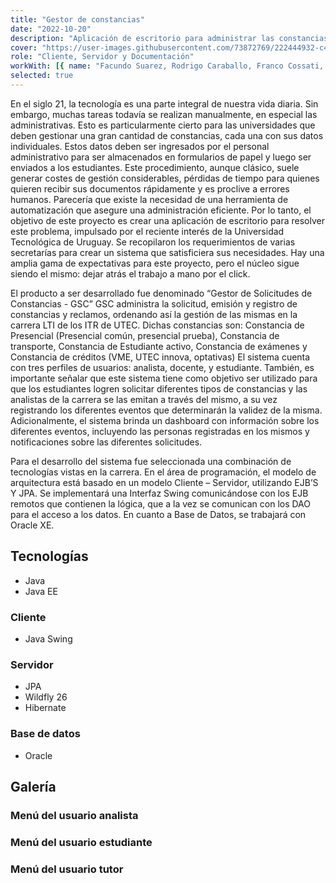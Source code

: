 ```yaml
---
title: "Gestor de constancias"
date: "2022-10-20"
description: "Aplicación de escritorio para administrar las constancias de una universidad. Permite también el control de alumnos, eventos, y la asistencia a los mismos."
cover: "https://user-images.githubusercontent.com/73872769/222444932-c4407bf1-cc84-4299-8d6a-6ab067c40ad5.png"
role: "Cliente, Servidor y Documentación"
workWith: [{ name: "Facundo Suarez, Rodrigo Caraballo, Franco Cossati, Daniel Dos Santos" }]
selected: true
---
```


En el siglo 21, la tecnología es una parte integral de nuestra vida diaria. Sin embargo, muchas tareas todavía se realizan manualmente, en especial las administrativas. Esto es particularmente cierto para las universidades que deben gestionar una gran cantidad de constancias, cada una con sus datos individuales. Estos datos deben ser ingresados ​​por el personal administrativo para ser almacenados en formularios de papel y luego ser enviados a los estudiantes. Este procedimiento, aunque clásico, suele generar costes de gestión considerables, pérdidas de tiempo para quienes quieren recibir sus documentos rápidamente y es proclive a errores humanos. Parecería que existe la necesidad de una herramienta de automatización que asegure una administración eficiente. Por lo tanto, el objetivo de este proyecto es crear una aplicación de escritorio para resolver este problema, impulsado por el reciente interés de la Universidad Tecnológica de Uruguay. Se recopilaron los requerimientos de varias secretarías para crear un sistema que satisficiera sus necesidades. Hay una amplia gama de expectativas para este proyecto, pero el núcleo sigue siendo el mismo: dejar atrás el trabajo a mano por el click.

El producto a ser desarrollado fue denominado “Gestor de Solicitudes de Constancias - GSC” 
GSC administra la solicitud, emisión y registro de constancias y reclamos, ordenando así la gestión de las mismas en la carrera LTI de los ITR de UTEC. Dichas constancias son: Constancia de Presencial (Presencial común, presencial prueba), Constancia de transporte, Constancia de Estudiante activo, Constancia de exámenes y Constancia de créditos (VME, UTEC innova, optativas)
El sistema cuenta con tres perfiles de usuarios: analista, docente, y estudiante. También, es importante señalar que este sistema tiene como objetivo ser utilizado para que los estudiantes logren solicitar diferentes tipos de constancias y las analistas de la carrera se las emitan a través del mismo, a su vez registrando los diferentes eventos que determinarán la validez de la misma.
Adicionalmente, el sistema brinda un dashboard con información sobre los diferentes eventos, incluyendo las personas registradas en los mismos y notificaciones sobre las diferentes solicitudes. 

Para el desarrollo del sistema fue seleccionada una combinación de tecnologías vistas en la carrera. En el área de programación, el modelo de arquitectura está basado en un modelo Cliente – Servidor, utilizando EJB’S Y JPA. Se implementará una Interfaz Swing comunicándose con los EJB remotos que contienen la lógica, que a la vez se comunican con los DAO para el acceso a los datos. En cuanto a Base de Datos, se trabajará con Oracle XE.

## Tecnologías

- Java
- Java EE

### Cliente

- Java Swing

### Servidor

- JPA
- Wildfly 26
- Hibernate

### Base de datos

- Oracle

## Galería

### Menú del usuario analista

<GalleryImage
  alt="solicitudes constancia"
  image="https://user-images.githubusercontent.com/73872769/222457459-f8bd5643-2b7a-41e1-b708-d78bec533b33.png"
  caption="Gestión de las solicitudes de constancia de los alumnos"
/>

<GalleryImage
  alt="eventos analista"
  image="https://user-images.githubusercontent.com/73872769/222455796-23be128b-509e-4f13-9e14-213809a6d25f.png"
  caption="Gestión de los eventos de la universidad"
/>

<GalleryImage
  alt="convocatorias eventos analista"
  image="https://user-images.githubusercontent.com/73872769/222456079-165f86b0-6ec0-424d-946b-88e5cc474db4.png"
  caption="Gestión de convocatorias a eventos"
/>

<GalleryImage
  alt="reportes reclamos por mes"
  image="https://user-images.githubusercontent.com/73872769/222456422-97ad8680-ea77-41c8-bd7a-0e43e54351d5.png"
  caption="Generación de reportes de reclamos por mes"
/>

### Menú del usuario estudiante

<GalleryImage
  alt="solicitudes constancia del estudiante"
  image="https://user-images.githubusercontent.com/73872769/222458025-89766539-7069-494c-b8bf-7cf0b282056e.png"
  caption="Panel de solicitudes de constancia del estudiante"
/>

<GalleryImage
  alt="nueva solicitud"
  image="https://user-images.githubusercontent.com/73872769/222458258-1d179cab-e525-4d08-ba0a-2d34497739f7.png"
  caption="Nueva solicitud de constancia"
/>

<GalleryImage
  alt="ficha solicitud de constancia"
  image="https://user-images.githubusercontent.com/73872769/222459245-63903c01-7c70-400b-ba54-8dee81516f51.png"
  caption="Ficha de una solicitud de constancia"
/>

### Menú del usuario tutor

<GalleryImage
  alt="listado eventos tutor"
  image="https://user-images.githubusercontent.com/73872769/222460344-f273dfc1-8f8c-4fb7-8124-faf2da623d03.png"
  caption="Listado de eventos"
/>

<GalleryImage
  alt="convocatoria eventos tutor"
  image="https://user-images.githubusercontent.com/73872769/222460108-3d3ec17e-7847-42e2-97de-a1bd2944e751.png"
  caption="Gestión de convocatoria a eventos"
/>